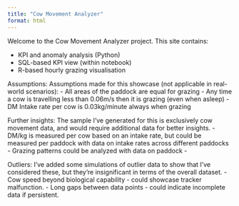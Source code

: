 ```yaml
---
title: "Cow Movement Analyzer"
format: html
---
```


Welcome to the Cow Movement Analyzer project. This site contains:

- KPI and anomaly analysis (Python)
- SQL-based KPI view (within notebook)
- R-based hourly grazing visualisation

Assumptions:
Assumptions made for this showcase (not applicable in real-world scenarios):
- All areas of the paddock are equal for grazing
- Any time a cow is travelling less than 0.06m/s then it is grazing (even when asleep)
- DM Intake rate per cow is 0.03kg/minute always when grazing

Further insights:
The sample I've generated for this is exclusively cow movement data, and would require additional data for better insights.
- DM/kg is measured per cow based on an intake rate, but could be measured per paddock with data on intake rates across different paddocks
- Grazing patterns could be analyzed with data on paddock
- 

Outliers:
I've added some simulations of outlier data to show that I've considered these, but they're insignificant in terms of the overall dataset. 
- Cow speed beyond biological capability - could showcase tracker malfunction.
- Long gaps between data points - could indicate incomplete data if persistent.